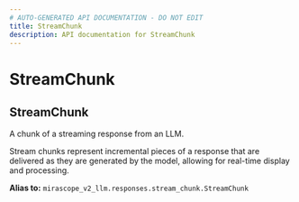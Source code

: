```yaml
---
# AUTO-GENERATED API DOCUMENTATION - DO NOT EDIT
title: StreamChunk
description: API documentation for StreamChunk
---
```


# StreamChunk

## <ApiType type="Alias" path="responses/async_structured_stream/StreamChunk" symbolName="StreamChunk" /> StreamChunk

A chunk of a streaming response from an LLM.

Stream chunks represent incremental pieces of a response that are delivered
as they are generated by the model, allowing for real-time display and processing.


**Alias to:** `mirascope_v2_llm.responses.stream_chunk.StreamChunk`
